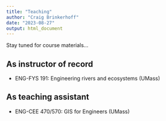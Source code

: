 ```yaml
---
title: "Teaching"
author: "Craig Brinkerhoff"
date: "2023-08-27"
output: html_document
---
```

Stay tuned for course materials...

## As instructor of record

- ENG-FYS 191: Engineering rivers and ecosystems (UMass)

## As teaching assistant

- ENG-CEE 470/570: GIS for Engineers (UMass) 
